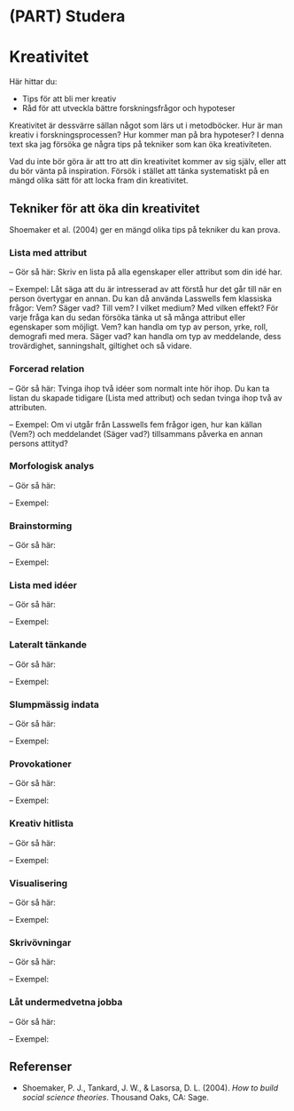 # (PART) Studera {-}

# Kreativitet {#creativity}

Här hittar du:

- Tips för att bli mer kreativ
- Råd för att utveckla bättre forskningsfrågor och hypoteser

Kreativitet är dessvärre sällan något som lärs ut i metodböcker. Hur är man kreativ i forskningsprocessen? Hur kommer man på bra hypoteser? I denna text ska jag försöka ge några tips på tekniker som kan öka kreativiteten.

Vad du inte bör göra är att tro att din kreativitet kommer av sig själv, eller att du bör vänta på inspiration. Försök i stället att tänka systematiskt på en mängd olika sätt för att locka fram din kreativitet.

## Tekniker för att öka din kreativitet

Shoemaker et al. (2004) ger en mängd olika tips på tekniker du kan prova.

### Lista med attribut

– Gör så här: Skriv en lista på alla egenskaper eller attribut som din idé har.

– Exempel: Låt säga att du är intresserad av att förstå hur det går till när en person övertygar en annan. Du kan då använda Lasswells fem klassiska frågor: Vem? Säger vad? Till vem? I vilket medium? Med vilken effekt? För varje fråga kan du sedan försöka tänka ut så många attribut eller egenskaper som möjligt. Vem? kan handla om typ av person, yrke, roll, demografi med mera. Säger vad? kan handla om typ av meddelande, dess trovärdighet, sanningshalt, giltighet och så vidare. 

### Forcerad relation

– Gör så här: Tvinga ihop två idéer som normalt inte hör ihop. Du kan ta listan du skapade tidigare (Lista med attribut) och sedan tvinga ihop två av attributen.

– Exempel: Om vi utgår från Lasswells fem frågor igen, hur kan källan (Vem?) och meddelandet (Säger vad?) tillsammans påverka en annan persons attityd?

### Morfologisk analys

– Gör så här:

– Exempel:

### Brainstorming

– Gör så här:

– Exempel:

### Lista med idéer

– Gör så här:

– Exempel:

### Lateralt tänkande

– Gör så här:

– Exempel:

### Slumpmässig indata

– Gör så här:

– Exempel:

### Provokationer

– Gör så här:

– Exempel:

### Kreativ hitlista

– Gör så här:

– Exempel:

### Visualisering

– Gör så här:

– Exempel:

### Skrivövningar

– Gör så här:

– Exempel:

### Låt undermedvetna jobba

– Gör så här:

– Exempel:

## Referenser

- Shoemaker, P. J., Tankard, J. W., & Lasorsa, D. L. (2004). *How to build social science theories*. Thousand Oaks, CA: Sage.